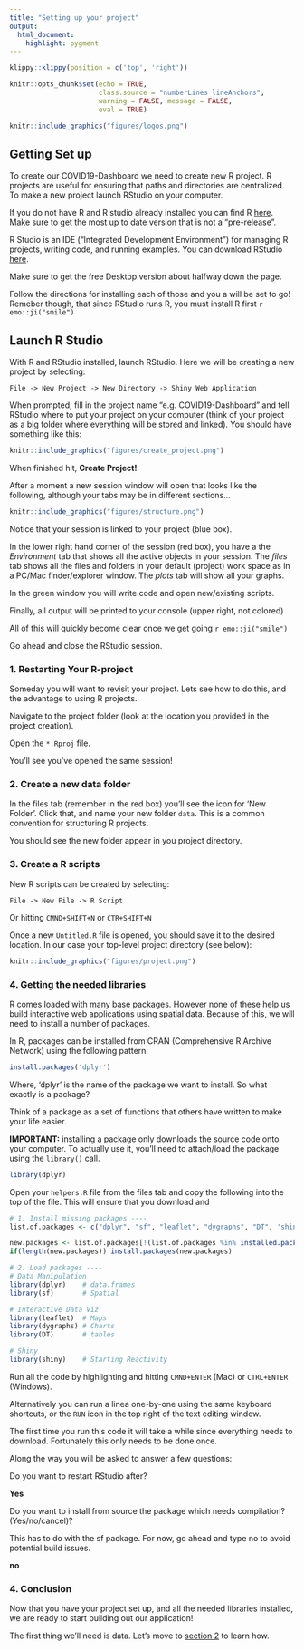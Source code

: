 ```yaml
---
title: "Setting up your project"
output: 
  html_document:
    highlight: pygment
---
```



```r
klippy::klippy(position = c('top', 'right'))
```

```r
knitr::opts_chunk$set(echo = TRUE, 
                      class.source = "numberLines lineAnchors",
                      warning = FALSE, message = FALSE,
                      eval = TRUE)
```

```r
knitr::include_graphics("figures/logos.png")
```

## Getting Set up

To create our COVID19-Dashboard we need to create new R project. R projects are useful for ensuring that paths and directories are centralized. To make a new project launch RStudio on your computer. 

If you do not have R and R studio already installed you can find R [here](https://www.r-project.org/). Make sure to get the most up to date version that is not a "pre-release".

R Studio is an IDE ("Integrated Development Environment") for managing R projects, writing code, and running examples. You can download RStudio [here](https://rstudio.com/products/rstudio/#Desktop). 

Make sure to get the free Desktop version about halfway down the page.

Follow the directions for installing each of those and you a will be set to go! Remeber though, that since RStudio runs R, you must install R first `r emo::ji("smile")`

## Launch R Studio

With R and RStudio installed, launch RStudio. Here we will be creating a new project by selecting:

`File -> New Project -> New Directory -> Shiny Web Application`

When prompted, fill in the project name "e.g. COVID19-Dashboard" and tell RStudio where to put your project on your computer (think of your project as a big folder where everything will be stored and linked). You should have something like this:

```r
knitr::include_graphics("figures/create_project.png")
```

When finished hit, **Create Project!**

After a moment a new session window will open that looks like the following, although your tabs may be in different sections...

```r
knitr::include_graphics("figures/structure.png")
```

Notice that your session is linked to your project (blue box). 

In the lower right hand corner of the session (red box), you have a the *Environment* tab that shows all the active objects in your session. The *files* tab shows all the files and folders in your default (project) work space as in a PC/Mac finder/explorer window.  The *plots* tab will show all your graphs. 

In the green window you will write code and open new/existing scripts.

Finally, all output will be printed to your console (upper right, not colored)

All of this will quickly become clear once we get going `r emo::ji("smile")`

Go ahead and close the RStudio session. 

### 1. Restarting Your R-project

Someday you will want to revisit your project. Lets see how to do this, and the advantage to using R projects.

Navigate to the project folder (look at the location you provided in the project creation).

Open the `*.Rproj` file.

You'll see you've opened the same session! 

### 2. Create a new data folder

In the files tab (remember in the red box) you'll see the icon for 'New Folder'. Click that, and name your new folder `data`. This is a common convention for structuring R projects.

You should see the new folder appear in you project directory.

### 3. Create a R scripts

New R scripts can be created by selecting:

`File -> New File -> R Script`

Or hitting `CMND+SHIFT+N` or `CTR+SHIFT+N`

Once a new `Untitled.R` file is opened, you should save it to the desired location. In our case your top-level project directory (see below):

```r
knitr::include_graphics("figures/project.png")
```


### 4. Getting the needed libraries

R comes loaded with many base packages. However none of these help us build interactive web applications using spatial data. Because of this, we will need to install a number of packages.

In R, packages can be installed from CRAN (Comprehensive R Archive Network) using the following pattern:

```r
install.packages('dplyr')
```

Where, 'dplyr' is the name of the package we want to install. So what exactly is a package?

Think of a package as a set of functions that others have written to make your life easier. 

**IMPORTANT:**  installing a package only downloads the source code onto your computer. To actually use it, you'll need to attach/load the package using the `library()` call.

```r
library(dplyr)
```

Open your `helpers.R` file from the files tab and copy the following into the top of the file. This will ensure that you download and 

```r
# 1. Install missing packages ----
list.of.packages <- c("dplyr", "sf", "leaflet", "dygraphs", "DT", 'shiny')

new.packages <- list.of.packages[!(list.of.packages %in% installed.packages()[,"Package"])]
if(length(new.packages)) install.packages(new.packages)

# 2. Load packages ----
# Data Manipulation
library(dplyr)    # data.frames
library(sf)       # Spatial

# Interactive Data Viz
library(leaflet)  # Maps
library(dygraphs) # Charts
library(DT)       # tables

# Shiny
library(shiny)    # Starting Reactivity
```

Run all the code by highlighting and hitting `CMND+ENTER` (Mac) or `CTRL+ENTER` (Windows).

Alternatively you can run a linea one-by-one using the same keyboard shortcuts, or the `RUN` icon in the top right of the text editing window.

The first time you run this code it will take a while since everything needs to download. Fortunately this only needs to be done once.

Along the way you will be asked to answer a few questions:

Do you want to restart RStudio after?

**Yes**

Do you want to install from source the package which needs compilation? (Yes/no/cancel)?

This has to do with the sf package. For now, go ahead and type no to avoid potential build issues.

**no**

### 4. Conclusion

Now that you have your project set up, and all the needed libraries installed, we are ready to start building out our application!

The first thing we'll need is data. Let's move to [section 2](01_getting_data.html) to learn how.

